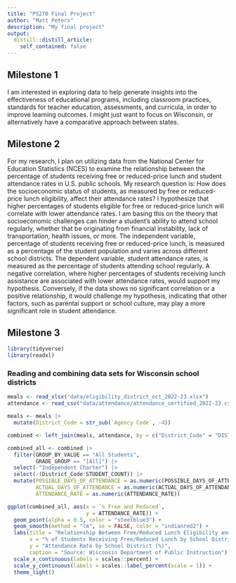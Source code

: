 ```yaml
---
title: "PS270 Final Project"
author: "Matt Peters"
description: "My final project"
output:
  distill::distill_article:
    self_contained: false
---
```




## Milestone 1

I am interested in exploring data to help generate insights into the effectiveness of educational programs, including classroom practices, standards for teacher education, assessments, and curricula, in order to improve learning outcomes. I might just want to focus on Wisconsin, or alternatively have a comparative approach between states. 

## Milestone 2

For my research, I plan on utilizing data from the National Center for Education Statistics (NCES) to examine the relationship between the percentage of students receiving free or reduced-price lunch and student attendance rates in U.S. public schools. My research question is: How does the socioeconomic status of students, as measured by free or reduced-price lunch eligibility, affect their attendance rates? I hypothesize that higher percentages of students eligible for free or reduced-price lunch will correlate with lower attendance rates. I am basing this on the theory that socioeconomic challenges can hinder a student's ability to attend school regularly, whether that be originating from financial instability, lack of transportation, health issues, or more. The independent variable, percentage of students receiving free or reduced-price lunch, is measured as a percentage of the student population and varies across different school districts. The dependent variable, student attendance rates, is measured as the percentage of students attending school regularly. A negative correlation, where higher percentages of students receiving lunch assistance are associated with lower attendance rates, would support my hypothesis. Conversely, if the data shows no significant correlation or a positive relationship, it would challenge my hypothesis, indicating that other factors, such as parental support or school culture, may play a more significant role in student attendance.

## Milestone 3

```r
library(tidyverse)
library(readxl)
```

### Reading and combining data sets for Wisconsin school districts

```r
meals <- read_xlsx("data/eligibility_district_oct_2022-23.xlsx")
attendance <- read_csv("data/attendance/attendance_certified_2022-23.csv")
```

```r
meals <- meals |> 
  mutate(District_Code = str_sub(`Agency Code`, -4))

combined <- left_join(meals, attendance, by = c("District_Code" = "DISTRICT_CODE"))
```

```r
combined_all <- combined |> 
  filter(GROUP_BY_VALUE == "All Students",
         GRADE_GROUP == "[All]") |> 
  select(-"Independent Charter") |> 
  select(-(District_Code:STUDENT_COUNT)) |> 
  mutate(POSSIBLE_DAYS_OF_ATTENDANCE = as.numeric(POSSIBLE_DAYS_OF_ATTENDANCE),
         ACTUAL_DAYS_OF_ATTENDANCE = as.numeric(ACTUAL_DAYS_OF_ATTENDANCE),
         ATTENDANCE_RATE = as.numeric(ATTENDANCE_RATE))
```

```r
ggplot(combined_all, aes(x = `% Free and Reduced`, 
                         y = ATTENDANCE_RATE)) +
  geom_point(alpha = 0.5, color = "steelblue3") +  
  geom_smooth(method = "lm", se = FALSE, color = "indianred2") +
  labs(title = "Relationship Between Free/Reduced Lunch Eligibility and\nAttendance Rates in Wisconsin Public School Districts (2023)",
       x = "% of Students Receiving Free/Reduced Lunch by School District",
       y = "Attendance Rate by School District (%)",
       caption = "Source: Wisconsin Department of Public Instruction") +
  scale_x_continuous(labels = scales::percent) + 
  scale_y_continuous(labels = scales::label_percent(scale = 1)) + 
  theme_light()
```
